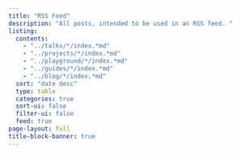 ```yaml
---
title: "RSS Feed"
description: "All posts, intended to be used in an RSS feed. "
listing:
  contents:
    - "../talks/*/index.*md"
    - "../projects/*/index.*md"
    - "../playground/*/index.*md"
    - "../guides/*/index.*md"
    - "../blog/*/index.*md"
  sort: "date desc"
  type: table
  categories: true
  sort-ui: false
  filter-ui: false
  feed: true
page-layout: full
title-block-banner: true
---
```





